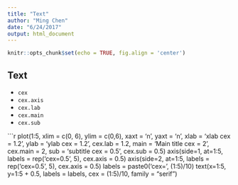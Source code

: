 ```yaml
---
title: "Text"
author: "Ming Chen"
date: "6/24/2017"
output: html_document
---
```


```r
knitr::opts_chunk$set(echo = TRUE, fig.align = 'center')
```

## Text

* `cex`
* `cex.axis`
* `cex.lab`
* `cex.main`
* `cex.sub`

```r
plot(1:5, xlim = c(0, 6), ylim = c(0,6), 
     xaxt = 'n', yaxt = 'n',
     xlab = 'xlab cex = 1.2', ylab = 'ylab cex = 1.2',
     cex.lab = 1.2,
     main = 'Main title cex = 2', cex.main = 2,
     sub = 'subtitle cex = 0.5', cex.sub = 0.5)
axis(side=1, at=1:5, labels = rep('cex=0.5', 5), cex.axis = 0.5)
axis(side=2, at=1:5, labels = rep('cex=0.5', 5), cex.axis = 0.5)
labels = paste0('cex=', (1:5)/10)
text(x=1:5, y=1:5 + 0.5, labels = labels, 
     cex = (1:5)/10, family = "serif")